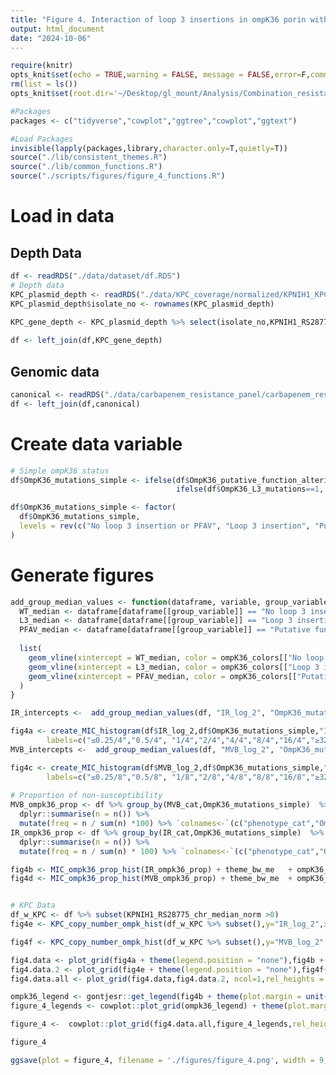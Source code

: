 ```yaml
---
title: "Figure 4. Interaction of loop 3 insertions in ompK36 porin with blaKPC copy number "
output: html_document
date: "2024-10-06"
---
```


```r
require(knitr)
opts_knit$set(echo = TRUE,warning = FALSE, message = FALSE,error=F,comment=NA) 
rm(list = ls())
opts_knit$set(root.dir='~/Desktop/gl_mount/Analysis/Combination_resistance/pre-intro-blbli-resistance-ms/')
```

```r
#Packages
packages <- c("tidyverse","cowplot","ggtree","cowplot","ggtext")

#Load Packages
invisible(lapply(packages,library,character.only=T,quietly=T))
source("./lib/consistent_themes.R")
source("./lib/common_functions.R")
source("./scripts/figures/figure_4_functions.R")
```

# Load in data
## Depth Data
```r
df <- readRDS("./data/dataset/df.RDS")
# Depth data
KPC_plasmid_depth <- readRDS("./data/KPC_coverage/normalized/KPNIH1_KPC_plasmid_depth_by_feature_median_chromosome_normalized.RDS")
KPC_plasmid_depth$isolate_no <- rownames(KPC_plasmid_depth)
                                         
KPC_gene_depth <- KPC_plasmid_depth %>% select(isolate_no,KPNIH1_RS28775_chr_median_norm)

df <- left_join(df,KPC_gene_depth)
```
## Genomic data
```r
canonical <- readRDS("./data/carbapenem_resistance_panel/carbapenem_resistance_panel_matrix.RDS") 
df <- left_join(df,canonical)
```

# Create data variable
```r
# Simple ompK36 status
df$OmpK36_mutations_simple <- ifelse(df$OmpK36_putative_function_altering==1 | df$OmpK36_truncation_kleborate==1 ,"Putative function-altering variant (PFAV)",
                                     ifelse(df$OmpK36_L3_mutations==1, "Loop 3 insertion","No loop 3 insertion or PFAV"))

df$OmpK36_mutations_simple <- factor(
  df$OmpK36_mutations_simple,
  levels = rev(c("No loop 3 insertion or PFAV", "Loop 3 insertion", "Putative function-altering variant (PFAV)"))
)
```

# Generate figures
```r
add_group_median_values <- function(dataframe, variable, group_variable) {
  WT_median <- dataframe[dataframe[[group_variable]] == "No loop 3 insertion or PFAV", variable] %>% median(na.rm = TRUE)
  L3_median <- dataframe[dataframe[[group_variable]] == "Loop 3 insertion", variable] %>% median(na.rm = TRUE)
  PFAV_median <- dataframe[dataframe[[group_variable]] == "Putative function-altering variant (PFAV)", variable] %>% median(na.rm = TRUE)
  
  list(
    geom_vline(xintercept = WT_median, color = ompK36_colors[["No loop 3 insertion or PFAV"]], linetype = 3,size=1),
    geom_vline(xintercept = L3_median, color = ompK36_colors[["Loop 3 insertion"]], linetype = 3,size=1),
    geom_vline(xintercept = PFAV_median, color = ompK36_colors[["Putative function-altering variant (PFAV)"]], linetype = 3,size=1)
  )
}

IR_intercepts <-  add_group_median_values(df, "IR_log_2", "OmpK36_mutations_simple")

fig4a <- create_MIC_histogram(df$IR_log_2,df$OmpK36_mutations_simple,"Imipenem-relebactam")+ scale_x_continuous(breaks=c(-2,-1,0,1,2,3,4,5),
        labels=c("≤0.25/4","0.5/4", "1/4","2/4","4/4","8/4","16/4","≥32/4"))  + labs(fill="ompK36 Status")  + theme_bw_me + ylim(NA,250) + figure_4_format_wo_element_markdown + ompK36_scale  + IR_intercepts[[1]] + IR_intercepts[[2]] + IR_intercepts[[3]]  
MVB_intercepts <-  add_group_median_values(df, "MVB_log_2", "OmpK36_mutations_simple") 

fig4c <- create_MIC_histogram(df$MVB_log_2,df$OmpK36_mutations_simple,"Meropenem-vaborbactam") + scale_x_continuous(breaks=c(-2,-1,0,1,2,3,4,5),
        labels=c("≤0.25/8","0.5/8", "1/8","2/8","4/8","8/8","16/8","≥32/8")) + labs(fill="ompK36 Status") + theme_bw_me + ylim(NA,250) + figure_4_format_wo_element_markdown + ompK36_scale  + MVB_intercepts[[1]] + MVB_intercepts[[2]] + MVB_intercepts[[3]]  
  
# Proportion of non-susceptibility
MVB_ompk36_prop <- df %>% group_by(MVB_cat,OmpK36_mutations_simple)  %>%
  dplyr::summarise(n = n()) %>%
  mutate(freq = n / sum(n) *100) %>% `colnames<-`(c("phenotype_cat","OmpK36_mutations","n","freq"))
IR_ompk36_prop <- df %>% group_by(IR_cat,OmpK36_mutations_simple)  %>%
  dplyr::summarise(n = n()) %>%
  mutate(freq = n / sum(n) * 100) %>% `colnames<-`(c("phenotype_cat","OmpK36_mutations","n","freq"))

fig4b <- MIC_ompk36_prop_hist(IR_ompk36_prop) + theme_bw_me   + ompK36_scale + xlab("Resistance category")+ ylab("Percentage") +figure_4_format + ompK36_scale
fig4d <- MIC_ompk36_prop_hist(MVB_ompk36_prop) + theme_bw_me  + ompK36_scale + xlab("Resistance category") + ylab("Percentage") +figure_4_format + ompK36_scale


# KPC Data 
df_w_KPC <- df %>% subset(KPNIH1_RS28775_chr_median_norm >0)
fig4e <- KPC_copy_number_ompk_hist(df_w_KPC %>% subset(),y="IR_log_2",x="KPNIH1_RS28775_chr_median_norm",color = "OmpK36_mutations_simple",title="",colors = ompK36_colors) + ylab("Log<sub>2</sub> IR MIC") + xlab("Log<sub>2</sub> <i> bla</i><sub>KPC</sub> copy number")   + figure_4_format + ompK36_color_scale

fig4f <- KPC_copy_number_ompk_hist(df_w_KPC %>% subset(),y="MVB_log_2",x="KPNIH1_RS28775_chr_median_norm",color = "OmpK36_mutations_simple",title="",colors = ompK36_colors) + ylab("Log<sub>2</sub> MVB MIC") + xlab("Log<sub>2</sub> <i> bla</i><sub>KPC</sub> copy number")   + figure_4_format + ompK36_color_scale
```

```r
fig4.data <- plot_grid(fig4a + theme(legend.position = "none"),fig4b + theme(legend.position = "none"),fig4c + theme(legend.position = "none"),fig4d+ theme(legend.position = "none"), ncol=2,rel_widths = c(1,.7,1,.7),labels = "AUTO",label_size = 18)
fig4.data.2 <- plot_grid(fig4e + theme(legend.position = "none"),fig4f+ theme(legend.position = "none"), ncol=2,labels = c("E","F"),label_size=18)
fig4.data.all <- plot_grid(fig4.data,fig4.data.2, ncol=1,rel_heights = c(1,.7))

ompk36_legend <- gontjesr::get_legend(fig4b + theme(plot.margin = unit(c(t=-25, 5, b=0, 0), "cm")))
figure_4_legends <- cowplot::plot_grid(ompk36_legend) + theme(plot.margin = unit(c(t=-1 , 3, b=0,0 ), "cm"))

figure_4 <-  cowplot::plot_grid(fig4.data.all,figure_4_legends,rel_heights = c(1,0.125),rel_widths=c(1,0.75),ncol=1 )+ theme(plot.margin = unit(c(t=0, 0, b=-1,0 ), "cm"))

figure_4
```

```r
ggsave(plot = figure_4, filename = './figures/figure_4.png', width = 9, height = 9, limitsize=FALSE, bg='white', dpi=900)
```